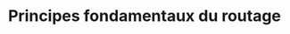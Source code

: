 ---
source-updated-at: 2025-05-16T04:52:11.000Z
translation-updated-at: 2025-06-02T20:08:40.763Z
title: Principes fondamentaux du routage
nav_title: Routage
description: Découvrez les principes fondamentaux du routage pour les applications front-end.
---
